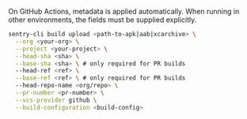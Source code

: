 On GitHub Actions, metadata is applied automatically. When running in other environments, the fields must be supplied explicitly.

```bash
sentry-cli build upload <path-to-apk|aab|xcarchive> \
  --org <your-org> \
  --project <your-project> \
  --head-sha <sha> \
  --base-sha <sha> \ # only required for PR builds
  --head-ref <ref> \
  --base-ref <ref> \ # only required for PR builds
  --head-repo-name <org/repo> \
  --pr-number <pr-number> \
  --vcs-provider github \
  --build-configuration <build-config>
```
